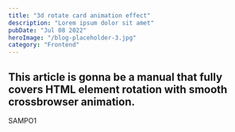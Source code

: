 ```yaml
---
title: "3d rotate card animation effect"
description: "Lorem ipsum dolor sit amet"
pubDate: "Jul 08 2022"
heroImage: "/blog-placeholder-3.jpg"
category: "Frontend"
---
```


## This article is gonna be a manual that fully covers HTML element rotation with smooth crossbrowser animation.
SAMPO1